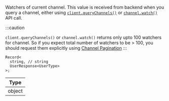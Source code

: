Watchers of current channel. This value is received from backend when you query a channel, either using [`client.queryChannels()`](https://getstream.io/chat/docs/javascript/query_channels/?language=javascript&q=members) or [`channel.watch()`](https://getstream.io/chat/docs/javascript/watch_channel/?language=javascript&q=members) API call.

:::caution

<!-- TODO: Change to new docs -->

`client.queryChannels()` or `channel.watch()` returns only upto 100 watchers for channel. So if you expect total number of watchers to be > 100, you should request them explicitly using [Channel Pagination](https://getstream.io/chat/docs/javascript/channel_pagination/?language=javascript&q=members)
:::

```tsx
Record<
  string, // string
  UserResponse<UserType>
>;
```

| Type   |
| ------ |
| object |
